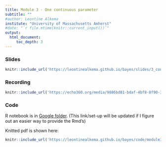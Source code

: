 ```yaml
---
title: Module 3 - One continuous parameter
subtitle: ""
#author: Leontine Alkema
institute: "University of Massachusetts Amherst"
#date: "`r file.mtime(knitr::current_input())`"
output: 
  html_document:
     toc_depth: 3
---
```


### Slides

```r
knitr::include_url('https://leontinealkema.github.io/bayes/slides/3_continuous_fall2022.pdf')
```


### Recording

  
```r
knitr::include_url('https://echo360.org/media/9886bd81-bdaf-4bf8-8f90-345a9e4191fb/public')
```

### Code

R notebook is in <a href="https://drive.google.com/drive/folders/1XX_wfHa89E-0quq3LTmxQ03idkpHTRwP?usp=sharing" target="_blank">Google folder</a>. (This link/set-up will be updated if I figure out an easier way to provide the Rmd's)

Knitted pdf is shown here:
```r
knitr::include_url('https://leontinealkema.github.io/bayes/code/module3_everythingisnormal.pdf')
```

